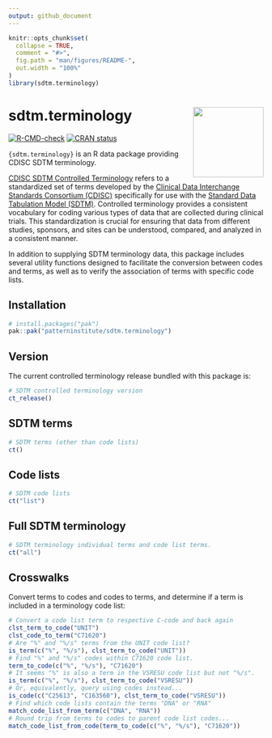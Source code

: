 ```yaml
---
output: github_document
---
```


<!-- README.md is generated from README.Rmd. Please edit that file -->

```r
knitr::opts_chunk$set(
  collapse = TRUE,
  comment = "#>",
  fig.path = "man/figures/README-",
  out.width = "100%"
)
library(sdtm.terminology)
```

# sdtm.terminology <img src="man/figures/logo-wo-fonts.svg" align="right" height="139" alt="" />

<!-- badges: start -->
[![R-CMD-check](https://github.com/patterninstitute/sdtm.terminology/actions/workflows/R-CMD-check.yaml/badge.svg)](https://github.com/patterninstitute/sdtm.terminology/actions/workflows/R-CMD-check.yaml)
[![CRAN status](https://www.r-pkg.org/badges/version/sdtm.terminology)](https://CRAN.R-project.org/package=sdtm.terminology)
<!-- badges: end -->

`{sdtm.terminology}` is an R data package providing CDISC SDTM terminology.

[CDISC SDTM Controlled
Terminology](https://www.cdisc.org/standards/terminology/controlled-terminology)
refers to a standardized set of terms developed by the [Clinical Data
Interchange Standards Consortium (CDISC)](https://www.cdisc.org/) specifically
for use with the [Standard Data Tabulation Model
(SDTM)](https://www.cdisc.org/standards/foundational/sdtm). Controlled
terminology provides a consistent vocabulary for coding various types of data
that are collected during clinical trials. This standardization is crucial for
ensuring that data from different studies, sponsors, and sites can be
understood, compared, and analyzed in a consistent manner.

In addition to supplying SDTM terminology data, this package includes several
utility functions designed to facilitate the conversion between codes and terms,
as well as to verify the association of terms with specific code lists.

## Installation

``` r
# install.packages("pak")
pak::pak("patterninstitute/sdtm.terminology")
```

## Version

The current controlled terminology release bundled with this package is:

```r
# SDTM controlled terminology version
ct_release()
```

## SDTM terms

```r
# SDTM terms (other than code lists)
ct()
```

## Code lists

```r
# SDTM code lists
ct("list")
```

## Full SDTM terminology 

```r
# SDTM terminology individual terms and code list terms.
ct("all")
```


## Crosswalks

Convert terms to codes and codes to terms, and determine if a term is included
in a terminology code list:

```r
# Convert a code list term to respective C-code and back again
clst_term_to_code("UNIT")
clst_code_to_term("C71620")
# Are "%" and "%/s" terms from the UNIT code list?
is_term(c("%", "%/s"), clst_term_to_code("UNIT"))
# Find "%" and "%/s" codes within C71620 code list.
term_to_code(c("%", "%/s"), "C71620")
# It seems "%" is also a term in the VSRESU code list but not "%/s".
is_term(c("%", "%/s"), clst_term_to_code("VSRESU"))
# Or, equivalently, query using codes instead...
is_code(c("C25613", "C163560"), clst_term_to_code("VSRESU"))
# Find which code lists contain the terms "DNA" or "RNA"
match_code_list_from_term(c("DNA", "RNA"))
# Round trip from terms to codes to parent code list codes...
match_code_list_from_code(term_to_code(c("%", "%/s"), "C71620"))
```


